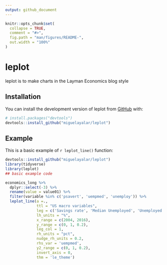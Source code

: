```yaml
---
output: github_document
---
```


<!-- README.md is generated from README.Rmd. Please edit that file -->

```r
knitr::opts_chunk$set(
  collapse = TRUE,
  comment = "#>",
  fig.path = "man/figures/README-",
  out.width = "100%"
)
```

# leplot

<!-- badges: start -->
<!-- badges: end -->

leplot is to make charts in the Layman Economics blog style

## Installation

You can install the development version of leplot from [GitHub](https://github.com/) with:

``` r
# install.packages("devtools")
devtools::install_github("miguelayalar/leplot")
```

## Example

This is a basic example of ```r leplot_line()``` function:

```r
devtools::install_github("miguelayalar/leplot")
library(tidyverse)
library(leplot)
## basic example code

economics_long %>% 
  dplyr::select(-3) %>%
  rename(value = value01) %>%
  filter(variable %in% c('psavert', 'uempmed', 'unemploy')) %>% 
  leplot_line(a =., 
              ttl = "US macro variables",
              leg = c('Savings rate', 'Median Unemployed', 'Unemployed'),
              lh_units = "%", 
              x_range = c(2004, 2016), 
              y_range = c(0, 1, 0.2),
              leg_col = 1,
              rh_units = "pct",
              nudge_rh_units = 0.2,
              rhs_var = 'uempmed',
              y2_range = c(0, 1, 0.2),
              invert_axis = 0,
              thm = 'le_theme')

```


